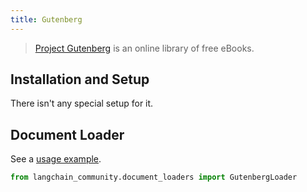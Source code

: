 ```yaml
---
title: Gutenberg
---
```


>[Project Gutenberg](https://www.gutenberg.org/about/) is an online library of free eBooks.

## Installation and Setup

There isn't any special setup for it.

## Document Loader

See a [usage example](/oss/javascript/integrations/document_loaders/gutenberg).

```python
from langchain_community.document_loaders import GutenbergLoader
```
